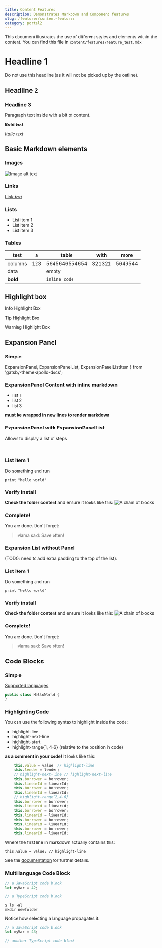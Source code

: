 ```yaml
---
title: Content Features
description: Demonstrates Markdown and Component features
slug: /features/content-features
category: portal2
---
```



This document illustrates the use of different styles and elements within the content. You can find this file in `content/features/feature_test.mdx`

# Headline 1
Do not use this headline (as it will not be picked up by the outline).

## Headline 2

### Headline 3

Paragraph text inside with a bit of content.

**Bold text**

*Italic text*


## Basic Markdown elements

### Images
![Image alt text](images/test_image.png)

### Links
[Link text](www.google.com)

### Lists

* List item 1
* List item 2
* List item 3


### Tables

| test     |   a   |     table     |  with  |   more  |
|----------|-------|---------------|--------|---------|
| columns  | 123   | 5645646554654 | 321321 | 5646544 |
| data     |       | empty         |        |         |
| **bold** |       | `inline code` |        |         |



## Highlight box

<HighlightBox type="info">

Info Highlight Box

</HighlightBox>


<HighlightBox type="tip">

Tip Highlight Box

</HighlightBox>

<HighlightBox type="warn">

Warning Highlight Box

</HighlightBox>

## Expansion Panel

### Simple

  ExpansionPanel,
  ExpansionPanelList,
  ExpansionPanelListItem
} from 'gatsby-theme-apollo-docs';

<ExpansionPanel title="Expansion Panel Component Title">

### ExpansionPanel Content with inline markdown
* list 1
* list 2
* list 3


**must be wrapped in new lines to render markdown**

</ExpansionPanel>

### ExpansionPanel with ExpansionPanelList
Allows to display a list of steps

<ExpansionPanel title="How to use the ExpansionPanel component">
&nbsp;

<ExpansionPanelList>
<ExpansionPanelListItem number="1">

### List item 1

Do something and run
```
print "hello world"
```

</ExpansionPanelListItem>
<ExpansionPanelListItem number="2">

### Verify install
**Check the folder content** and ensure it looks like this:
![A chain of blocks](images/test_image.png)

</ExpansionPanelListItem>
<ExpansionPanelListItem number="check">

### Complete!
You are done. Don't forget:
> Mama said: Save often!

</ExpansionPanelListItem>
</ExpansionPanelList>

</ExpansionPanel>

### Expansion List without Panel

(TODO: need to add extra padding to the top of the list).

<ExpansionPanelList>
<ExpansionPanelListItem number="1">

### List item 1

Do something and run
```
print "hello world"
```

</ExpansionPanelListItem>
<ExpansionPanelListItem number="2">

### Verify install
**Check the folder content** and ensure it looks like this:
![A chain of blocks](images/test_image.png)

</ExpansionPanelListItem>
<ExpansionPanelListItem number="check">

### Complete!
You are done. Don't forget:
> Mama said: Save often!

</ExpansionPanelListItem>
</ExpansionPanelList>

## Code Blocks

### Simple
[Supported languages](https://prismjs.com/#supported-languages)

```java
public class HelloWorld {
}
```


### Highlighting Code

You can use the following syntax to highlight inside the code:
* highlight-line
* highlight-next-line
* highlight-start
* highlight-range{1, 4-6} (relative to the position in code)

**as a comment in your code!** It looks like this:

```js
	this.value = value; // highlight-line
	this.lender = lender;
	// highlight-next-line // highlight-next-line
	this.borrower = borrower;
	this.linearId = linearId;
	this.borrower = borrower;
	this.linearId = linearId;
	// highlight-range{2,4-6}
	this.borrower = borrower;
	this.linearId = linearId;
	this.borrower = borrower;
	this.linearId = linearId;
	this.borrower = borrower;
	this.linearId = linearId;
	this.borrower = borrower;
	this.linearId = linearId;
```

Where the first line in markdown actually contains this:

`this.value = value; // highlight-line`

See the [documentation](https://www.gatsbyjs.org/packages/gatsby-remark-prismjs/#line-highlighting) for further details.

### Multi language Code Block


<MultiCodeBlock>

```js
// a JavaScript code block
let myVar = 42;
```

```ts
// a TypeScript code block
```

```shell
$ ls -al
mkdir newfolder
```

</MultiCodeBlock>

Notice how selecting a language propagates it.

<MultiCodeBlock>

```js
// a JavaScript code block
let myVar = 43;
```

```ts
// another TypeScript code block
```

</MultiCodeBlock>

